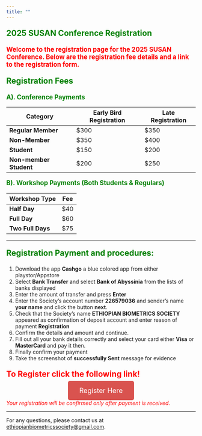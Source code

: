```yaml
---
title: ""
--- 
```




<p style="color: green; font-size: 1.5em; font-weight: bold;"> 2025 SUSAN Conference Registration </p>

<p style="color: red; font-size: 1.2em; font-weight: bold;"> Welcome to the registration page for the 2025 SUSAN Conference. Below are the registration fee details and a link to the registration form. </p>

<p style="color: green; font-size: 1.5em; font-weight: bold;"> Registration Fees</p>



<p style="color: green; font-size: 1.2em; font-weight: bold;"> A). Conference Payments</p>

| Category               | Early Bird Registration | Late Registration |
|------------------------|-------------------------|-------------------|
| **Regular Member**     | $300                    | $350              |
| **Non-Member**         | $350                    | $400              |
| **Student**            | $150                    | $200              |
| **Non-member Student** | $200                    | $250              |


<p style="color: green; font-size: 1.2em; font-weight: bold;"> B). Workshop Payments (Both Students & Regulars)</p>

| Workshop Type       | Fee |
|---------------------|-----|
| **Half Day**        | $40 |
| **Full Day**        | $60 |
| **Two Full Days**   | $75 |


<!--  
<p style="color: green; font-size: 1.2em; font-weight: bold;"> C). National Payments (Ethiopian Participants)</p>

| Category | Fee (Birr) |
|----------|-----------|
| **Category 1** | -  |
| **Category 2** | -  |
| **Category 3** | -  |


*These fees cover conference materials, lunches, and access to all sessions.*

-->

---



<p style="color: green; font-size: 1.5em; font-weight: bold;"> Registration Payment and procedures: </p>

 
1. Download the app **Cashgo** a blue colored app from either playstor/Appstore
2. Select **Bank Transfer** and select **Bank of Abyssinia** from the lists of banks displayed 
3. Enter the amount of transfer and press **Enter**
4. Enter the Society's account number **226579036** and sender's name **your name** and click the button **next**.
5. Check that the Society's name **ETHIOPIAN BIOMETRICS SOCIETY** appeared as confirmation of deposit account  and enter reason of payment **Registration**
6. Confirm the details and amount and continue. 
7. Fill out all your bank details correctly and select your card either **Visa** or **MasterCard** and pay it then.
8. Finally confirm your payment
9. Take the screenshot of **successfully Sent** message for evidence

<!--  
 - Account Holder: ETHIOPIAN BIOMETRICS SOCIETY 
 - Bank: Bank of Abyssinia  
 - Account Number: 226579036
 - Reference: Surename + Abstract number
 
-->

<p style="color: red; font-size: 1.5em; font-weight: bold;">To Register click the following link!</p>

<div style="text-align: center; margin-top: 20px;">
  <a href="https://docs.google.com/forms/d/e/1FAIpQLSe9aLwBOHwqbfNaRiWK1fIE4xPIP1CQcd2aQD87cswl7NtUVw/viewform" target="_blank" style="background-color: #d9534f; color: white; padding: 15px 30px; font-size: 18px; text-decoration: none; border-radius: 5px;">
    Register Here
  </a>
</div>

*[Your registration will be confirmed only after payment is received.]{style="color: red"}*

---

For any questions, please contact us at [ethiopianbiometricssociety@gmail.com](mailto:ethiopianbiometricssociety@gmail.com).


